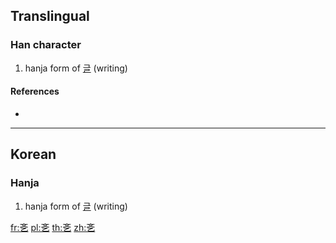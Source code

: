 ==Translingual==

===Han character===
{{Han char|rn=5|rad=乙|as=04|sn=5|four=|canj=YKN|ids=⿱文乙}}

# hanja form of [[글]] (writing)

====References====
* {{Han ref|kx=0084.101|dkj=|dj=|hdz=|uh=340E|ud=13326|bh=|bd=}}

----

==Korean==

===Hanja===
{{ko-hanja|hangeul=글|rv=geul|mr=kŭl|y=kul}}

# hanja form of [[글]] (writing)

[[fr:㐎]]
[[pl:㐎]]
[[th:㐎]]
[[zh:㐎]]